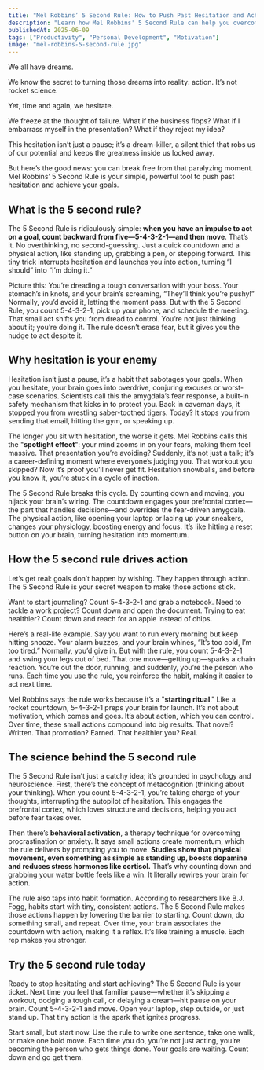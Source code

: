 ```yaml
---
title: "Mel Robbins’ 5 Second Rule: How to Push Past Hesitation and Achieve Your Goals"
description: "Learn how Mel Robbins' 5 Second Rule can help you overcome hesitation and take action on your goals. This simple countdown technique - 5-4-3-2-1 - interrupts fear and launches you into action, turning procrastination into progress."
publishedAt: 2025-06-09
tags: ["Productivity", "Personal Development", "Motivation"]
image: "mel-robbins-5-second-rule.jpg"
---
```



<BlogPageLayout frontmatter={frontmatter}>
We all have dreams.

We know the secret to turning those dreams into reality: action. It’s not rocket science.

Yet, time and again, we hesitate.

We freeze at the thought of failure. What if the business flops? What if I embarrass myself in the presentation? What if they reject my idea?

This hesitation isn’t just a pause; it’s a dream-killer, a silent thief that robs us of our potential and keeps the greatness inside us locked away.

But here’s the good news: you can break free from that paralyzing moment. Mel Robbins’ 5 Second Rule is your simple, powerful tool to push past hesitation and achieve your goals.

## What is the 5 second rule?

The 5 Second Rule is ridiculously simple: **when you have an impulse to act on a goal, count backward from five—5-4-3-2-1—and then move**. That’s it. No overthinking, no second-guessing. Just a quick countdown and a physical action, like standing up, grabbing a pen, or stepping forward. This tiny trick interrupts hesitation and launches you into action, turning “I should” into “I’m doing it.”

Picture this: You’re dreading a tough conversation with your boss. Your stomach’s in knots, and your brain’s screaming, “They’ll think you’re pushy!” Normally, you’d avoid it, letting the moment pass. But with the 5 Second Rule, you count 5-4-3-2-1, pick up your phone, and schedule the meeting. That small act shifts you from dread to control. You’re not just thinking about it; you’re doing it. The rule doesn’t erase fear, but it gives you the nudge to act despite it.

## Why hesitation is your enemy

Hesitation isn’t just a pause, it’s a habit that sabotages your goals. When you hesitate, your brain goes into overdrive, conjuring excuses or worst-case scenarios. Scientists call this the amygdala’s fear response, a built-in safety mechanism that kicks in to protect you. Back in caveman days, it stopped you from wrestling saber-toothed tigers. Today? It stops you from sending that email, hitting the gym, or speaking up.

The longer you sit with hesitation, the worse it gets. Mel Robbins calls this the "**spotlight effect**": your mind zooms in on your fears, making them feel massive. That presentation you’re avoiding? Suddenly, it’s not just a talk; it’s a career-defining moment where everyone’s judging you. That workout you skipped? Now it’s proof you’ll never get fit. Hesitation snowballs, and before you know it, you’re stuck in a cycle of inaction.

The 5 Second Rule breaks this cycle. By counting down and moving, you hijack your brain’s wiring. The countdown engages your prefrontal cortex—the part that handles decisions—and overrides the fear-driven amygdala. The physical action, like opening your laptop or lacing up your sneakers, changes your physiology, boosting energy and focus. It’s like hitting a reset button on your brain, turning hesitation into momentum.

## How the 5 second rule drives action

Let’s get real: goals don’t happen by wishing. They happen through action. The 5 Second Rule is your secret weapon to make those actions stick.

Want to start journaling? Count 5-4-3-2-1 and grab a notebook. Need to tackle a work project? Count down and open the document. Trying to eat healthier? Count down and reach for an apple instead of chips.

Here’s a real-life example. Say you want to run every morning but keep hitting snooze. Your alarm buzzes, and your brain whines, “It’s too cold, I’m too tired.” Normally, you’d give in. But with the rule, you count 5-4-3-2-1 and swing your legs out of bed. That one move—getting up—sparks a chain reaction. You’re out the door, running, and suddenly, you’re the person who runs. Each time you use the rule, you reinforce the habit, making it easier to act next time.

Mel Robbins says the rule works because it’s a "**starting ritual**." Like a rocket countdown, 5-4-3-2-1 preps your brain for launch. It’s not about motivation, which comes and goes. It’s about action, which you can control. Over time, these small actions compound into big results. That novel? Written. That promotion? Earned. That healthier you? Real.

## The science behind the 5 second rule

The 5 Second Rule isn’t just a catchy idea; it’s grounded in psychology and neuroscience. First, there’s the concept of metacognition (thinking about your thinking). When you count 5-4-3-2-1, you’re taking charge of your thoughts, interrupting the autopilot of hesitation. This engages the prefrontal cortex, which loves structure and decisions, helping you act before fear takes over.

Then there’s **behavioral activation**, a therapy technique for overcoming procrastination or anxiety. It says small actions create momentum, which the rule delivers by prompting you to move. **Studies show that physical movement, even something as simple as standing up, boosts dopamine and reduces stress hormones like cortisol.** That’s why counting down and grabbing your water bottle feels like a win. It literally rewires your brain for action.

The rule also taps into habit formation. According to researchers like B.J. Fogg, habits start with tiny, consistent actions. The 5 Second Rule makes those actions happen by lowering the barrier to starting. Count down, do something small, and repeat. Over time, your brain associates the countdown with action, making it a reflex. It’s like training a muscle. Each rep makes you stronger.

## Try the 5 second rule today

Ready to stop hesitating and start achieving? The 5 Second Rule is your ticket. Next time you feel that familiar pause—whether it’s skipping a workout, dodging a tough call, or delaying a dream—hit pause on your brain. Count 5-4-3-2-1 and move. Open your laptop, step outside, or just stand up. That tiny action is the spark that ignites progress.

Start small, but start now. Use the rule to write one sentence, take one walk, or make one bold move. Each time you do, you’re not just acting, you’re becoming the person who gets things done. Your goals are waiting. Count down and go get them.

<PodcastSummariesAd />

</BlogPageLayout>
